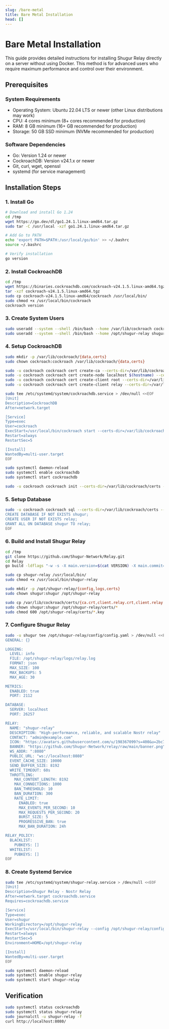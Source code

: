 ```yaml
---
slug: /bare-metal
title: Bare Metal Installation
head: []
---
```


# Bare Metal Installation

This guide provides detailed instructions for installing Shugur Relay directly on a server without using Docker. This method is for advanced users who require maximum performance and control over their environment.

## Prerequisites

### System Requirements

- Operating System: Ubuntu 22.04 LTS or newer (other Linux distributions may work)
- CPU: 4 cores minimum (8+ cores recommended for production)
- RAM: 8 GB minimum (16+ GB recommended for production)
- Storage: 50 GB SSD minimum (NVMe recommended for production)

### Software Dependencies

- Go: Version 1.24 or newer
- CockroachDB: Version v24.1.x or newer
- Git, curl, wget, openssl
- systemd (for service management)

## Installation Steps

### 1. Install Go

```bash
# Download and install Go 1.24
cd /tmp
wget https://go.dev/dl/go1.24.1.linux-amd64.tar.gz
sudo tar -C /usr/local -xzf go1.24.1.linux-amd64.tar.gz

# Add Go to PATH
echo 'export PATH=$PATH:/usr/local/go/bin' >> ~/.bashrc
source ~/.bashrc

# Verify installation
go version
```

### 2. Install CockroachDB

```bash
cd /tmp
wget https://binaries.cockroachdb.com/cockroach-v24.1.5.linux-amd64.tgz
tar -xzf cockroach-v24.1.5.linux-amd64.tgz
sudo cp cockroach-v24.1.5.linux-amd64/cockroach /usr/local/bin/
sudo chmod +x /usr/local/bin/cockroach
cockroach version
```

### 3. Create System Users

```bash
sudo useradd --system --shell /bin/bash --home /var/lib/cockroach cockroach
sudo useradd --system --shell /bin/bash --home /opt/shugur-relay shugur
```

### 4. Setup CockroachDB

```bash
sudo mkdir -p /var/lib/cockroach/{data,certs}
sudo chown cockroach:cockroach /var/lib/cockroach/{data,certs}

sudo -u cockroach cockroach cert create-ca --certs-dir=/var/lib/cockroach/certs --ca-key=/var/lib/cockroach/certs/ca.key
sudo -u cockroach cockroach cert create-node localhost $(hostname) --certs-dir=/var/lib/cockroach/certs --ca-key=/var/lib/cockroach/certs/ca.key
sudo -u cockroach cockroach cert create-client root --certs-dir=/var/lib/cockroach/certs --ca-key=/var/lib/cockroach/certs/ca.key
sudo -u cockroach cockroach cert create-client relay --certs-dir=/var/lib/cockroach/certs --ca-key=/var/lib/cockroach/certs/ca.key

sudo tee /etc/systemd/system/cockroachdb.service > /dev/null <<EOF
[Unit]
Description=CockroachDB
After=network.target

[Service]
Type=exec
User=cockroach
ExecStart=/usr/local/bin/cockroach start --certs-dir=/var/lib/cockroach/certs --store=/var/lib/cockroach/data --listen-addr=localhost:26257 --http-addr=localhost:8080
Restart=always
RestartSec=5

[Install]
WantedBy=multi-user.target
EOF

sudo systemctl daemon-reload
sudo systemctl enable cockroachdb
sudo systemctl start cockroachdb

sudo -u cockroach cockroach init --certs-dir=/var/lib/cockroach/certs --host=localhost:26257
```

### 5. Setup Database

```bash
sudo -u cockroach cockroach sql --certs-dir=/var/lib/cockroach/certs --host=localhost:26257 <<EOF
CREATE DATABASE IF NOT EXISTS shugur;
CREATE USER IF NOT EXISTS relay;
GRANT ALL ON DATABASE shugur TO relay;
EOF
```

### 6. Build and Install Shugur Relay

```bash
cd /tmp
git clone https://github.com/Shugur-Network/Relay.git
cd Relay
go build -ldflags "-w -s -X main.version=$(cat VERSION) -X main.commit=$(git rev-parse --short HEAD) -X main.date=$(date -u +%Y-%m-%dT%H:%M:%SZ)" -o shugur-relay ./cmd

sudo cp shugur-relay /usr/local/bin/
sudo chmod +x /usr/local/bin/shugur-relay

sudo mkdir -p /opt/shugur-relay/{config,logs,certs}
sudo chown shugur:shugur /opt/shugur-relay

sudo cp /var/lib/cockroach/certs/{ca.crt,client.relay.crt,client.relay.key} /opt/shugur-relay/certs/
sudo chown shugur:shugur /opt/shugur-relay/certs/*
sudo chmod 600 /opt/shugur-relay/certs/*.key
```

### 7. Configure Shugur Relay

```bash
sudo -u shugur tee /opt/shugur-relay/config/config.yaml > /dev/null <<EOF
GENERAL: {}

LOGGING:
  LEVEL: info
  FILE: /opt/shugur-relay/logs/relay.log
  FORMAT: json
  MAX_SIZE: 100
  MAX_BACKUPS: 5
  MAX_AGE: 30

METRICS:
  ENABLED: true
  PORT: 2112

DATABASE:
  SERVER: localhost
  PORT: 26257

RELAY:
  NAME: "shugur-relay"
  DESCRIPTION: "High-performance, reliable, and scalable Nostr relay"
  CONTACT: "admin@example.com"
  ICON: "https://avatars.githubusercontent.com/u/198367099?s=400&u=2bc76d4fe6f57a1c39ef00fd784dd0bf85d79bda&v=4"
  BANNER: "https://github.com/Shugur-Network/relay/raw/main/banner.png"
  WS_ADDR: ":8080"
  PUBLIC_URL: "ws://localhost:8080"
  EVENT_CACHE_SIZE: 10000
  SEND_BUFFER_SIZE: 8192
  WRITE_TIMEOUT: 60s
  THROTTLING:
    MAX_CONTENT_LENGTH: 8192
    MAX_CONNECTIONS: 1000
    BAN_THRESHOLD: 10
    BAN_DURATION: 300
    RATE_LIMIT:
      ENABLED: true
      MAX_EVENTS_PER_SECOND: 10
      MAX_REQUESTS_PER_SECOND: 20
      BURST_SIZE: 5
      PROGRESSIVE_BAN: true
      MAX_BAN_DURATION: 24h

RELAY_POLICY:
  BLACKLIST:
    PUBKEYS: []
  WHITELIST:
    PUBKEYS: []
EOF
```

### 8. Create Systemd Service

```bash
sudo tee /etc/systemd/system/shugur-relay.service > /dev/null <<EOF
[Unit]
Description=Shugur Relay - Nostr Relay
After=network.target cockroachdb.service
Requires=cockroachdb.service

[Service]
Type=exec
User=shugur
WorkingDirectory=/opt/shugur-relay
ExecStart=/usr/local/bin/shugur-relay --config /opt/shugur-relay/config/config.yaml
Restart=always
RestartSec=5
Environment=HOME=/opt/shugur-relay

[Install]
WantedBy=multi-user.target
EOF

sudo systemctl daemon-reload
sudo systemctl enable shugur-relay
sudo systemctl start shugur-relay
```

## Verification

```bash
sudo systemctl status cockroachdb
sudo systemctl status shugur-relay
sudo journalctl -u shugur-relay -f
curl http://localhost:8080/
```
